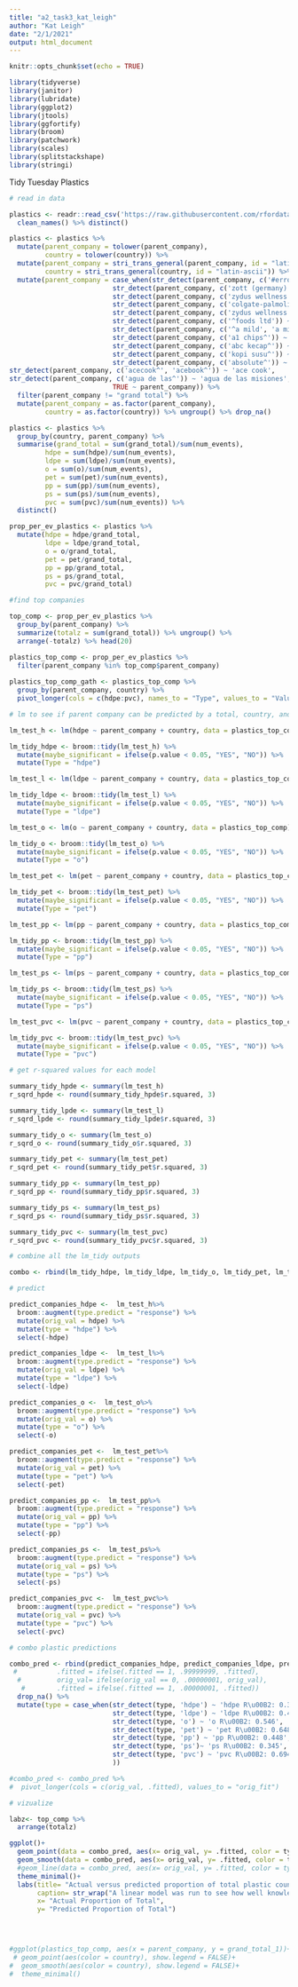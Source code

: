 ```yaml
---
title: "a2_task3_kat_leigh"
author: "Kat Leigh"
date: "2/1/2021"
output: html_document
---
```


```r
knitr::opts_chunk$set(echo = TRUE)

library(tidyverse)
library(janitor)
library(lubridate)
library(ggplot2)
library(jtools)
library(ggfortify)
library(broom)
library(patchwork)
library(scales)
library(splitstackshape)
library(stringi)

```

Tidy Tuesday Plastics

```r
# read in data

plastics <- readr::read_csv('https://raw.githubusercontent.com/rfordatascience/tidytuesday/master/data/2021/2021-01-26/plastics.csv') %>% 
  clean_names() %>% distinct()

plastics <- plastics %>%
  mutate(parent_company = tolower(parent_company),
         country = tolower(country)) %>% 
  mutate(parent_company = stri_trans_general(parent_company, id = "latin-ascii"),
         country = stri_trans_general(country, id = "latin-ascii")) %>%
  mutate(parent_company = case_when(str_detect(parent_company, c('#error!', 'error!', 'null')) ~ 'unbranded',
                          str_detect(parent_company, c('zott (germany)', 'zost')) ~ 'zott',
                          str_detect(parent_company, c('zydus wellness')) ~ 'zydus',
                          str_detect(parent_company, c('colgate-palmolive', 'colgate palmolive')) ~ 'colgate',
                          str_detect(parent_company, c('zydus wellness')) ~ 'zydus',
                          str_detect(parent_company, c('^foods ltd')) ~ 'a & p foods ltd',
                          str_detect(parent_company, c('^a mild', 'a mild^')) ~ 'a mild',
                          str_detect(parent_company, c('a1 chips^')) ~ 'a1',
                          str_detect(parent_company, c('abc kecap^')) ~ 'abc kecap',
                          str_detect(parent_company, c('kopi susu^')) ~ 'kopi susu',
                          str_detect(parent_company, c('absolute^')) ~ 'absolute manufacturing',
str_detect(parent_company, c('acecook^', 'acebook^')) ~ 'ace cook',
str_detect(parent_company, c('agua de las^')) ~ 'agua de las misiones',
                          TRUE ~ parent_company)) %>% 
  filter(parent_company != "grand total") %>%
  mutate(parent_company = as.factor(parent_company),
         country = as.factor(country)) %>% ungroup() %>% drop_na()

plastics <- plastics %>% 
  group_by(country, parent_company) %>% 
  summarise(grand_total = sum(grand_total)/sum(num_events),
         hdpe = sum(hdpe)/sum(num_events),
         ldpe = sum(ldpe)/sum(num_events),
         o = sum(o)/sum(num_events),
         pet = sum(pet)/sum(num_events),
         pp = sum(pp)/sum(num_events),
         ps = sum(ps)/sum(num_events),
         pvc = sum(pvc)/sum(num_events)) %>% 
  distinct()

prop_per_ev_plastics <- plastics %>% 
  mutate(hdpe = hdpe/grand_total,
         ldpe = ldpe/grand_total,
         o = o/grand_total,
         pet = pet/grand_total,
         pp = pp/grand_total,
         ps = ps/grand_total,
         pvc = pvc/grand_total)

#find top companies

top_comp <- prop_per_ev_plastics %>%
  group_by(parent_company) %>% 
  summarize(totalz = sum(grand_total)) %>% ungroup() %>% 
  arrange(-totalz) %>% head(20)

plastics_top_comp <- prop_per_ev_plastics %>%
  filter(parent_company %in% top_comp$parent_company)
  
plastics_top_comp_gath <- plastics_top_comp %>%
  group_by(parent_company, country) %>% 
  pivot_longer(cols = c(hdpe:pvc), names_to = "Type", values_to = "Value")
```

```r

# lm to see if parent company can be predicted by a total, country, and type of plastic

lm_test_h <- lm(hdpe ~ parent_company + country, data = plastics_top_comp)

lm_tidy_hdpe <- broom::tidy(lm_test_h) %>% 
  mutate(maybe_significant = ifelse(p.value < 0.05, "YES", "NO")) %>% 
  mutate(Type = "hdpe")

lm_test_l <- lm(ldpe ~ parent_company + country, data = plastics_top_comp)

lm_tidy_ldpe <- broom::tidy(lm_test_l) %>% 
  mutate(maybe_significant = ifelse(p.value < 0.05, "YES", "NO")) %>% 
  mutate(Type = "ldpe")

lm_test_o <- lm(o ~ parent_company + country, data = plastics_top_comp)

lm_tidy_o <- broom::tidy(lm_test_o) %>% 
  mutate(maybe_significant = ifelse(p.value < 0.05, "YES", "NO")) %>% 
  mutate(Type = "o")

lm_test_pet <- lm(pet ~ parent_company + country, data = plastics_top_comp)

lm_tidy_pet <- broom::tidy(lm_test_pet) %>% 
  mutate(maybe_significant = ifelse(p.value < 0.05, "YES", "NO")) %>% 
  mutate(Type = "pet")

lm_test_pp <- lm(pp ~ parent_company + country, data = plastics_top_comp)

lm_tidy_pp <- broom::tidy(lm_test_pp) %>% 
  mutate(maybe_significant = ifelse(p.value < 0.05, "YES", "NO")) %>% 
  mutate(Type = "pp")

lm_test_ps <- lm(ps ~ parent_company + country, data = plastics_top_comp)

lm_tidy_ps <- broom::tidy(lm_test_ps) %>% 
  mutate(maybe_significant = ifelse(p.value < 0.05, "YES", "NO")) %>% 
  mutate(Type = "ps")

lm_test_pvc <- lm(pvc ~ parent_company + country, data = plastics_top_comp)

lm_tidy_pvc <- broom::tidy(lm_test_pvc) %>% 
  mutate(maybe_significant = ifelse(p.value < 0.05, "YES", "NO")) %>% 
  mutate(Type = "pvc")

# get r-squared values for each model

summary_tidy_hpde <- summary(lm_test_h)
r_sqrd_hpde <- round(summary_tidy_hpde$r.squared, 3)

summary_tidy_lpde <- summary(lm_test_l)
r_sqrd_lpde <- round(summary_tidy_lpde$r.squared, 3)

summary_tidy_o <- summary(lm_test_o)
r_sqrd_o <- round(summary_tidy_o$r.squared, 3)

summary_tidy_pet <- summary(lm_test_pet)
r_sqrd_pet <- round(summary_tidy_pet$r.squared, 3)

summary_tidy_pp <- summary(lm_test_pp)
r_sqrd_pp <- round(summary_tidy_pp$r.squared, 3)

summary_tidy_ps <- summary(lm_test_ps)
r_sqrd_ps <- round(summary_tidy_ps$r.squared, 3)

summary_tidy_pvc <- summary(lm_test_pvc)
r_sqrd_pvc <- round(summary_tidy_pvc$r.squared, 3)

# combine all the lm_tidy outputs

combo <- rbind(lm_tidy_hdpe, lm_tidy_ldpe, lm_tidy_o, lm_tidy_pet, lm_tidy_pp, lm_tidy_ps, lm_tidy_pvc)

# predict

predict_companies_hdpe <-  lm_test_h%>% 
  broom::augment(type.predict = "response") %>% 
  mutate(orig_val = hdpe) %>% 
  mutate(type = "hdpe") %>% 
  select(-hdpe)

predict_companies_ldpe <-  lm_test_l%>% 
  broom::augment(type.predict = "response") %>% 
  mutate(orig_val = ldpe) %>% 
  mutate(type = "ldpe") %>% 
  select(-ldpe)

predict_companies_o <-  lm_test_o%>% 
  broom::augment(type.predict = "response") %>% 
  mutate(orig_val = o) %>% 
  mutate(type = "o") %>% 
  select(-o)

predict_companies_pet <-  lm_test_pet%>% 
  broom::augment(type.predict = "response") %>% 
  mutate(orig_val = pet) %>% 
  mutate(type = "pet") %>% 
  select(-pet)

predict_companies_pp <-  lm_test_pp%>% 
  broom::augment(type.predict = "response") %>% 
  mutate(orig_val = pp) %>% 
  mutate(type = "pp") %>% 
  select(-pp)

predict_companies_ps <-  lm_test_ps%>% 
  broom::augment(type.predict = "response") %>% 
  mutate(orig_val = ps) %>% 
  mutate(type = "ps") %>% 
  select(-ps)

predict_companies_pvc <-  lm_test_pvc%>% 
  broom::augment(type.predict = "response") %>% 
  mutate(orig_val = pvc) %>% 
  mutate(type = "pvc") %>% 
  select(-pvc)

# combo plastic predictions

combo_pred <- rbind(predict_companies_hdpe, predict_companies_ldpe, predict_companies_o, predict_companies_pet, predict_companies_pp, predict_companies_ps, predict_companies_pvc) %>%   # mutate(orig_val= ifelse(orig_val == 1, .99999999, orig_val),
 #          .fitted = ifelse(.fitted == 1, .99999999, .fitted),
  #         orig_val= ifelse(orig_val == 0, .00000001, orig_val),
   #        .fitted = ifelse(.fitted == 1, .00000001, .fitted)) 
  drop_na() %>% 
  mutate(type = case_when(str_detect(type, 'hdpe') ~ 'hdpe R\u00B2: 0.316',
                          str_detect(type, 'ldpe') ~ 'ldpe R\u00B2: 0.443',
                          str_detect(type, 'o') ~ 'o R\u00B2: 0.546',
                          str_detect(type, 'pet') ~ 'pet R\u00B2: 0.648',
                          str_detect(type, 'pp') ~ 'pp R\u00B2: 0.448',
                          str_detect(type, 'ps')~ 'ps R\u00B2: 0.345',
                          str_detect(type, 'pvc') ~ 'pvc R\u00B2: 0.694'
                          ))

#combo_pred <- combo_pred %>%
#  pivot_longer(cols = c(orig_val, .fitted), values_to = "orig_fit")

```

```r
# vizualize

labz<- top_comp %>% 
  arrange(totalz)

ggplot()+
  geom_point(data = combo_pred, aes(x= orig_val, y= .fitted, color = type), alpha = .3, show.legend = FALSE)+
  geom_smooth(data = combo_pred, aes(x= orig_val, y= .fitted, color = type), na.rm = TRUE, method = 'lm')+
  #geom_line(data = combo_pred, aes(x= orig_val, y= .fitted, color = type), show.legend = FALSE)+
  theme_minimal()+
  labs(title= "Actual versus predicted proportion of total plastic counts per type of plastic",
       caption= str_wrap("A linear model was run to see how well knowledge of the country where the plastic was found and the company that produced it could predict the proportion of each type of plastic found during a single clean up event. Raw totals of each type of plastic per company, per country were divided by the number of events that took place in that country to get the average of each type per event. Then, each type was divided by the country-company per event grand total to obtain the proportion of each type found per event. The model is thus: lm([plastic type] ~ [parent company] + [country collected]). The actual proportion of each type of plastic is shown on the x axis, and the predicted proportion is shown on the y. The R-squared values for each type's linear model are shown as well.", 100),
       x= "Actual Proportion of Total",
       y= "Predicted Proportion of Total")
  



#ggplot(plastics_top_comp, aes(x = parent_company, y = grand_total_1))+
 # geom_point(aes(color = country), show.legend = FALSE)+
#  geom_smooth(aes(color = country), show.legend = FALSE)+
#  theme_minimal()


```
